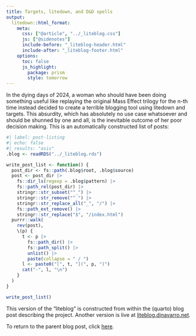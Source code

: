 ```yaml
---
title: Targets, litedown, and D&D spells
output:
  litedown::html_format:
    meta:
      css: ["@article", "../_liteblog.css"]
      js: ["@sidenotes"]
      include-before: "_liteblog-header.html"
      include-after: "_liteblog-footer.html"
    options:
      toc: false
      js_highlight:
        package: prism
        style: tomorrow
---
```


In the dying days of 2024, a woman who should have been doing something useful like replaying the original Mass Effect trilogy for the n-th time instead decided to create a terrible blogging tool using litedown and targets. This absurdity, which has absolutely no use case whatsoever and should be shunned by one and all, is the inevitable outcome of her poor decision making. This is an automatically constructed list of posts:

```r
#| label: post-listing
#| echo: false
#| results: "asis"
.blog <- readRDS("../_liteblog.rds")

write_post_list <- function() {
  post_dir <- fs::path(.blog$root, .blog$source)
  post <- post_dir |>
    fs::dir_ls(regexp = .blog$pattern) |>
    fs::path_rel(post_dir) |>
    stringr::str_subset("^_") |>
    stringr::str_remove("^_") |>
    stringr::str_replace_all("_", "/") |>
    fs::path_ext_remove() |>
    stringr::str_replace("$", "/index.html")
  purrr::walk(
    rev(post),
    \(p) {
      t <- p |>
        fs::path_dir() |>
        fs::path_split() |>
        unlist() |>
        paste(collapse = " / ")
      l <- paste0("[", t, "](", p, ")")
      cat("-", l, "\n")
    }
  )
}

write_post_list()
```

This version of the "liteblog" is constructed from within the (quarto) blog post describing the project. Another version is live at [liteblog.djnavarro.net](https://liteblog.djnavarro.net). 

To return to the parent blog post, click [here](/posts/2025-01-02_using-targets/).
